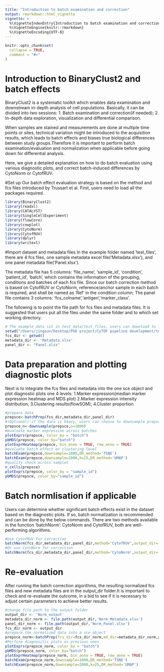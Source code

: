 ```yaml
---
title: "Introduction to batch examination and correction"
output: rmarkdown::html_vignette
vignette: >
  %\VignetteIndexEntry{Introduction to batch examination and correction}
  %\VignetteEngine{knitr::rmarkdown}
  %\VignetteEncoding{UTF-8}
---
```


```r
knitr::opts_chunk$set(
  collapse = TRUE,
  comment = "#>"
)
```
# Introduction to BinaryClust2 and batch effects
BinaryClust2 is a systematic toolkit which enables data examination and downstream in-depth analysis of cell populations. Basically, it can be divided into two sessions:
1. Batch examination and correction(if needed);
2. In-depth data exploration, visualization and differential comparison. 

When samples are stained and measurements are done at multiple time points or sites, technical variation might be introduced to the acquisition results, which leads to batch effects and biases true biological differences between study groups.Therefore it is important to perform batch examination/evaluation and normalization when applicable before going down for differential analysis.  

Here, we give a detailed explanation on how to do batch evaluation using various diagnostic plots, and correct batch-induced differences by CytoNorm or CytofRUV. 

#Set up 
Our batch effect evaluation strategy is based on the method and fcs files introduced by Trussart et al. First, users need to load all the packages required. 
```r
library(BinaryClust2)
library(readxl)
library(CATALYST)
library(SingleCellExperiment)
library(flowCore)
library(cowplot)
library(CytoNorm)
library(CytofRUV)
library(dplyr)
library(writexl)
```
#Import dataset and metadata files 
In the example folder named 'test_files', there are 4 fcs files, one sample metadata excel file('Metadata.xlsx'), and one panel metadata file('Panel.xlsx'). 

The metadata file has 5 columns: 'file_name', 'sample_id', 'condition', 'patient_id', 'batch', which contains the information of the grouping, conditions and batches of each fcs file. Since our batch correction method is based on CytofRUV or CytoNorm, reference/anchor sample in each batch is required, and shall be named as 'Ref' in the condition column; The panel file contains 3 columns: 'fcs_colname','antigen','marker_class'.  

The following is to point the file path for fcs files and metadata files. It is suggested that users put all the files under the same folder and to which set working directory.   

```r
# The example data sit in test_data/test_files, users can download to local machine and test it. Origical fcs files are from Trussart et.al
setwd("/Users/jingsun/Desktop/PhD project/CyTOF pipeline development/test_files")
fcs_dir <- getwd()
metadata_dir <- 'Metadata.xlsx'
panel_dir <- "Panel.xlsx"
```
# Data preparation and plotting diagnostic plots 
Next is to integrate the fcs files and metadata into the one sce object and plot diagnostic plots one 4 levels:
1.Marker expression(median marker expression heatmap and MDS plot)
2.Marker expression intensity distribution;
3.Clustering results(flowSOM);
4.Cluster proportion

```r
#prepare data
prepsce<-batchPrep(fcs_dir,metadata_dir,panel_dir)
#(Optional):if the data is heavy, users can choose to downsample prepsce for diagnostic plots to speed it up, which is not gonna affect the normalization step 
prepsce_n<-downsample(prepsce,n=1000)
#evaluate marker expression across batches   
plotExprs(prepsce, color_by = "batch")
pbMDS(prepsce, color_by="batch")
plotExprHeatmap(prepsce, bin_anno = TRUE, row_anno = TRUE)
#evaluate batch effect on clustering level
batchExam(prepsce,downsample=1000,DR_method='TSNE')
batchExam(prepsce,downsample=2000,k=25,DR_method='UMAP')
#quality check across samples 
n_cells(prepsce)
plotExprs(prepsce, color_by = "sample_id")
pbMDS(prepsce, color_by="sample_id")
```
# Batch normlisation if applicable
Users can determine whether significant batch effects exist in the dataset based on the diagnostic plots. If so, batch normalization is recommended and can be done by the below commands. There are two methods available in the function 'batchNorm': CytoNorm and CytofRUV, both are well-performing algorithms.   

```r
#Use CytofRUV for correction
batchNorm(fcs_dir,metadata_dir,panel_dir,method='CytofRUV',output_dir='Norm_output')
#Or use CytoNorm for correction 
batchNorm(fcs_dir,metadata_dir,panel_dir,method='CytoNorm',output_dir='Norm_output')
```
# Re-evaluation 
After running the batch correction algorithms, the resulting normalized fcs files and new metadata files are in the output_dir folder.It is important to check and re-evaluate the outcome, in a bid to see if it is necessary to adjust certain parameters to achieve better results. 
```r
#change file path to the output folder
output_dir <- 'Norm_output'
metadata_dir_norm <- file.path(output_dir,'Norm_Metadata.xlsx')
panel_dir_norm <- file.path(output_dir,'Norm_Panel.xlsx')
fcs_dir_norm <- output_dir
#prepare the normalised data into a sce object
prepsce_norm<-batchPrep(fcs_dir=fcs_dir_norm,md_dir=metadata_dir_norm,panel_dir=panel_dir_norm)
#Perform diagnositic plots as previous ones
plotExprs(prepsce_norm, color_by = "batch")
pbMDS(prepsce_norm, color_by="batch")
plotExprHeatmap(prepsce_norm, bin_anno = TRUE, row_anno = TRUE)
batchExam(prepsce_norm,downsample=1000,DR_method='TSNE')
batchExam(prepsce_norm,downsample=2000,k=25,DR_method='UMAP')

```


